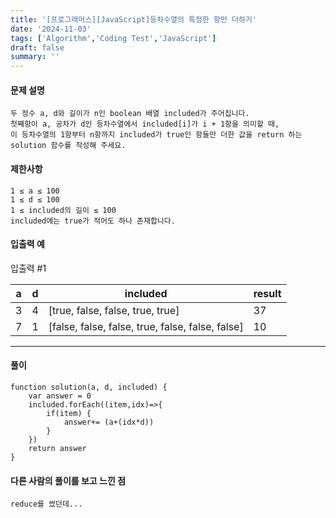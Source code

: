 ```yaml
---
title: '[프로그래머스][JavaScript]등차수열의 특정한 항만 더하기'
date: '2024-11-03'
tags: ['Algorithm','Coding Test','JavaScript']
draft: false
summary: ''
---
```

#### 문제 설명
    두 정수 a, d와 길이가 n인 boolean 배열 included가 주어집니다. 
    첫째항이 a, 공차가 d인 등차수열에서 included[i]가 i + 1항을 의미할 때, 
    이 등차수열의 1항부터 n항까지 included가 true인 항들만 더한 값을 return 하는 
    solution 함수를 작성해 주세요.
#### 제한사항
````
1 ≤ a ≤ 100
1 ≤ d ≤ 100
1 ≤ included의 길이 ≤ 100
included에는 true가 적어도 하나 존재합니다.
````
#### 입출력 예
입출력 #1

|a	|d	|included	|result|
|----|-----|-----|-----------|
|3	|4	|[true, false, false, true, true]	|37|
|7	|1	|[false, false, false, true, false, false, false]|	10|

---
#### 풀이
````
function solution(a, d, included) {
    var answer = 0
    included.forEach((item,idx)=>{
        if(item) {
            answer+= (a+(idx*d))
        }
    })
    return answer
}
````
#### 다른 사람의 풀이를 보고 느낀 점
    reduce를 썼던데... 
